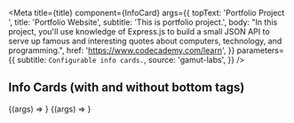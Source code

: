 
<Meta
  title={title}
  component={InfoCard}
  args={{
    topText: 'Portfolio Project ',
    title: 'Portfolio Website',
    subtitle: 'This is portfolio project.',
    body:
      "In this project, you'll use knowledge of Express.js to build a small JSON API to serve up famous and interesting quotes about computers, technology, and programming.",
    href: 'https://www.codecademy.com/learn',
  }}
  parameters={{
    subtitle: `Configurable info cards.`,
    source: 'gamut-labs',
  }}
/>

<Props story="Info Card" />

## Info Cards (with and without bottom tags)

<Canvas withSource="closed">
  <Story name="Info Card">{(args) => <InfoCard {...args} />}</Story>
  <Story
    name="Info Card with bottom tags"
    args={{
      bottomLeftText: 'Independent, 5hrs',
      bottomRightTagText: 'Portfolio Ready',
      bottomRightTagColor: 'pink',
    }}
  >
    {(args) => <InfoCard {...args} />}
  </Story>
</Canvas>
